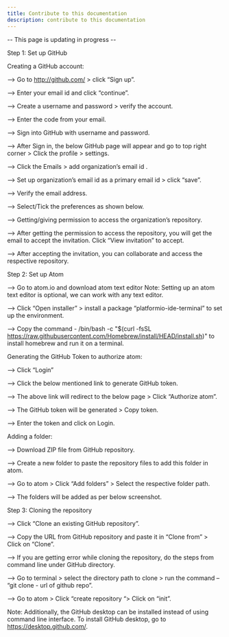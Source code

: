 ```yaml
---
title: Contribute to this documentation
description: contribute to this documentation
---
```


-- This page is updating in progress --
  

Step 1: Set up GitHub

Creating a GitHub account:

--> Go to http://github.com/ > click “Sign up”.

--> Enter your email id and click “continue”.

--> Create a username and password > verify the account.

--> Enter the code from your email.

--> Sign into GitHub with username and password.

--> After Sign in, the below GitHub page will appear and go to top right corner > Click the profile > settings.

--> Click the Emails > add organization’s email id .

--> Set up organization’s email id as a primary email id > click “save”.

--> Verify the email address.

--> Select/Tick the preferences as shown below.

--> Getting/giving permission to access the organization’s repository.

--> After getting the permission to access the repository, you will get the email to accept the invitation. Click “View invitation” to accept.

--> After accepting the invitation, you can collaborate and access the respective repository.

Step 2: Set up Atom

--> Go to atom.io and download atom text editor
    Note: Setting up an atom text editor is optional, we can work with any text editor.

--> Click “Open installer” > install a package “platformio-ide-terminal” to set up the environment.

--> Copy the command - /bin/bash -c "$(curl -fsSL https://raw.githubusercontent.com/Homebrew/install/HEAD/install.sh)" to install homebrew and run it on a terminal.

Generating the GitHub Token to authorize atom:

--> Click “Login”

--> Click the below mentioned link to generate GitHub token.

--> The above link will redirect to the below page > Click “Authorize atom”.

--> The GitHub token will be generated > Copy token.

--> Enter the token and click on Login.

Adding a folder:

--> Download ZIP file from GitHub repository.

--> Create a new folder to paste the repository files to add this folder in atom.

--> Go to atom > Click “Add folders” > Select the respective folder path.

--> The folders will be added as per below screenshot.

Step 3: Cloning the repository

--> Click “Clone an existing GitHub repository”.

--> Copy the URL from GitHub repository and paste it in “Clone from” > Click on “Clone”.

--> If you are getting error while cloning the repository, do the steps from command line under GitHub directory.

--> Go to terminal > select the directory path to clone > run the command – “git clone - url of github repo”.

--> Go to atom > Click “create repository “> Click on “init”.

Note: Additionally, the GitHub desktop can be installed instead of using command line interface. To install GitHub desktop, go to https://desktop.github.com/.

